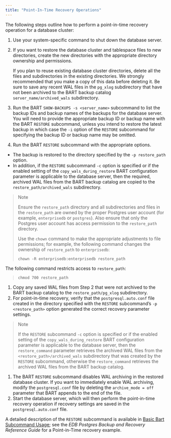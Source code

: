 ```yaml
---
title: "Point-In-Time Recovery Operations"
---
```


<div id="point_in_time_recovery_operation" class="registered_link"></div>

The following steps outline how to perform a point-in-time recovery operation for a database cluster:

1.  Use your system-specific command to shut down the database server.

2.  If you want to restore the database cluster and tablespace files to new directories, create the new directories with the appropriate directory ownership and permissions.

    If you plan to reuse existing database cluster directories, delete all the files and subdirectories in the existing directories. We strongly recommended that you make a copy of this data before deleting it. Be sure to save any recent WAL files in the `pg_xlog` subdirectory that have not been archived to the BART backup catalog `server_name/archived_wals` subdirectory.

3.  Run the BART `SHOW-BACKUPS -s <server_name>` subcommand to list the backup IDs and backup names of the backups for the database server. You will need to provide the appropriate backup ID or backup name with the BART `RESTORE` subcommand, unless you intend to restore the latest backup in which case the `-i` option of the `RESTORE` subcommand for specifying the backup ID or backup name may be omitted.

4.  Run the BART `RESTORE` subcommand with the appropriate options.

-   The backup is restored to the directory specified by the `-p restore_path` option.
-   In addition, if the `RESTORE` subcommand `-c` option is specified or if the enabled setting of the `copy_wals_during_restore` BART configuration parameter is applicable to the database server, then the required, archived WAL files from the BART backup catalog are copied to the `restore_path/archived_wals` subdirectory.

> <div class="note">
>
> <div class="title">
>
> Note
>
> </div>
>
> Ensure the `restore_path` directory and all subdirectories and files in the `restore_path` are owned by the proper Postgres user account (for example, `enterprisedb` or `postgres`). Also ensure that only the Postgres user account has access permission to the `restore_path` directory.
>
> Use the `chown` command to make the appropriate adjustments to file permissions; for example, the following command changes the ownership of `restore_path` to `enterprisedb`:
>
> `chown -R enterprisedb:enterprisedb restore_path`
>
> </div>

The following command restricts access to `restore_path`:

> `chmod 700 restore_path`

1.  Copy any saved WAL files from Step 2 that were not archived to the BART backup catalog to the `restore_path/pg_xlog` subdirectory.
2.  For point-in-time recovery, verify that the `postgresql.auto.conf` file created in the directory specified with the `RESTORE` subcommand’s `-p <restore_path>` option generated the correct recovery parameter settings.

> <div class="note">
>
> <div class="title">
>
> Note
>
> </div>
>
> If the `RESTORE` subcommand `-c` option is specified or if the enabled setting of the `copy_wals_during_restore` BART configuration parameter is applicable to the database server, then the `restore_command` parameter retrieves the archived WAL files from the `<restore_path>/archived_wals` subdirectory that was created by the `RESTORE` subcommand, otherwise the `restore_command` retrieves the archived WAL files from the BART backup catalog.
>
> </div>

1.  The BART `RESTORE` subcommand disables WAL archiving in the restored database cluster. If you want to immediately enable WAL archiving, modify the `postgresql.conf` file by deleting the `archive_mode = off` parameter that BART appends to the end of the file.
2.  Start the database server, which will then perform the point-in-time recovery operation if recovery settings are saved in the `postgresql.auto.conf` file.

A detailed description of the `RESTORE` subcommand is available in [Basic Bart Subcommand Usage](../../04_using_bart/03_basic_bart_subcommand_usage/#basic_bart_subcommand_usage); see the *EDB Postgres Backup and Recovery Reference Guide* for a Point-in-Time recovery example.
